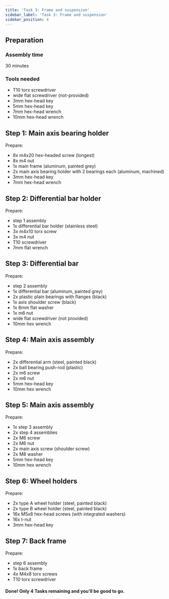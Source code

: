 ```yaml
---
title: 'Task 3: Frame and suspension'
sidebar_label: 'Task 3: Frame and suspension'
sidebar_position: 4
---
```



## Preparation

### Assembly time

30 minutes

### Tools needed

- T10 torx screwdriver
- wide flat screwdriver (not-provided)
- 3mm hex-head key
- 5mm hex-head key
- 7mm hex-head wrench
- 10mm hex-head wrench

<ImageZoom
  loading="eager"
  src="/img/docs_images/leo-rover/manuals/frame-suspension/frame-suspension-1.webp"
/>

<ImageZoom src="/img/docs_images/leo-rover/manuals/frame-suspension/frame-suspension-2.webp" />

<ImageZoom src="/img/docs_images/leo-rover/manuals/frame-suspension/frame-suspension-3.webp" />

## Step 1: Main axis bearing holder

Prepare:

- 8x m4x20 hex-headed screw (longest)
- 8x m4 nut
- 1x main frame (aluminum, painted grey)
- 2x main axis bearing holder with 2 bearings each (aluminum, machined)
- 3mm hex-head key
- 7mm hex-head wrench

<ImageZoom src="/img/docs_images/leo-rover/manuals/frame-suspension/frame-suspension-4.webp" />

<ImageZoom src="/img/docs_images/leo-rover/manuals/frame-suspension/frame-suspension-5.webp" />

<ImageZoom
  src="/img/docs_images/leo-rover/manuals/frame-suspension/frame-suspension-6.webp"
  caption="Insert the aluminum housing with bearings in a corresponding opening in the main frame."
/>

<ImageZoom
  src="/img/docs_images/leo-rover/manuals/frame-suspension/frame-suspension-7.webp"
  caption="Insert 4x m4x20 screws, one in each hole."
/>

<ImageZoom src="/img/docs_images/leo-rover/manuals/frame-suspension/frame-suspension-8.webp" />

<ImageZoom
  src="/img/docs_images/leo-rover/manuals/frame-suspension/frame-suspension-9.webp"
  caption="Screw m4 nut on each screw. For now only by hands, just to make sure the screws won't fall off."
/>

<ImageZoom
  src="/img/docs_images/leo-rover/manuals/frame-suspension/frame-suspension-10.webp"
  caption="Tighten the connections using a 3mm hex key and a 7mm wrench."
/>

<ImageZoom
  src="/img/docs_images/leo-rover/manuals/frame-suspension/frame-suspension-11.webp"
  caption="Perform the same step for the other side of the frame."
/>

<ImageZoom src="/img/docs_images/leo-rover/manuals/frame-suspension/frame-suspension-12.webp" />

## Step 2: Differential bar holder

Prepare:

- step 1 assembly
- 1x differential bar holder (stainless steel)
- 3x m4x10 torx screw
- 3x m4 nut
- T10 screwdriver
- 7mm flat wrench

<ImageZoom
  src="/img/docs_images/leo-rover/manuals/frame-suspension/frame-suspension-13.webp"
  caption="Align the bar holder the way its flat surface meets the upper side of the main frame."
/>

<ImageZoom
  src="/img/docs_images/leo-rover/manuals/frame-suspension/frame-suspension-14.webp"
  caption="Insert one M4x10 torx screw with the screw head positioned inside the frame."
/>

<ImageZoom
  src="/img/docs_images/leo-rover/manuals/frame-suspension/frame-suspension-15.webp"
  caption="Secure the connection by hand."
/>

<ImageZoom
  src="/img/docs_images/leo-rover/manuals/frame-suspension/frame-suspension-16.webp"
  caption="Do the same with the two remaining holes."
/>

<ImageZoom
  src="/img/docs_images/leo-rover/manuals/frame-suspension/frame-suspension-17.webp"
  caption="Tighten the connection using a torx key and a 7mm wrench."
/>

<ImageZoom src="/img/docs_images/leo-rover/manuals/frame-suspension/frame-suspension-18.webp" />

## Step 3: Differential bar

Prepare:

- step 2 assembly
- 1x differential bar (aluminum, painted grey)
- 2x plastic plain bearings with flanges (black)
- 1x axis shoulder screw (black)
- 1x 8mm flat washer
- 1x m6 nut
- wide flat screwdriver (not provided)
- 10mm hex wrench

<ImageZoom src="/img/docs_images/leo-rover/manuals/frame-suspension/frame-suspension-19.webp" />

<ImageZoom
  src="/img/docs_images/leo-rover/manuals/frame-suspension/frame-suspension-20.webp"
  caption="Press the plain bearings into the differential bar central hole.
    Some force needed, you can for ex. push it leaning with all your weight on the bar."
/>

<ImageZoom
  src="/img/docs_images/leo-rover/manuals/frame-suspension/frame-suspension-21.webp"
  caption="Do the same on the other side of the bar."
/>

<ImageZoom
  src="/img/docs_images/leo-rover/manuals/frame-suspension/frame-suspension-22.webp"
  caption="Make sure the plain bearings are pushed all the way and there's
    no clearance between their flanges and the bar surface."
/>

<ImageZoom
  src="/img/docs_images/leo-rover/manuals/frame-suspension/frame-suspension-23.webp"
  caption="Insert the black shoulder screw into the differential holder hole.
    The shoulder screw head must face the upper part of the frame."
/>

<ImageZoom
  src="/img/docs_images/leo-rover/manuals/frame-suspension/frame-suspension-24.webp"
  caption="Push the differential bar on the screw (from the bottom of the assembly)."
/>

<ImageZoom src="/img/docs_images/leo-rover/manuals/frame-suspension/frame-suspension-25.webp" />

<ImageZoom
  src="/img/docs_images/leo-rover/manuals/frame-suspension/frame-suspension-26.webp"
  caption="Rotate the assembly and put a 8mm washer on the screw."
/>

<ImageZoom
  src="/img/docs_images/leo-rover/manuals/frame-suspension/frame-suspension-27.webp"
  caption="Put a M6 nut on the screw thread."
/>

<ImageZoom
  src="/img/docs_images/leo-rover/manuals/frame-suspension/frame-suspension-28.webp"
  caption="Tighten the nut using a 10mm wrench and keeping the screw fixed
    using any flat-head screwdriver from the other side."
/>

<ImageZoom src="/img/docs_images/leo-rover/manuals/frame-suspension/frame-suspension-29.webp" />

<ImageZoom src="/img/docs_images/leo-rover/manuals/frame-suspension/frame-suspension-30.webp" />

<ImageZoom
  src="/img/docs_images/leo-rover/manuals/frame-suspension/frame-suspension-31.webp"
  caption="Make sure the differential bar can still move and there's no excess play in the assembly."
/>

<ImageZoom src="/img/docs_images/leo-rover/manuals/frame-suspension/frame-suspension-32.webp" />

## Step 4: Main axis assembly

Prepare:

- 2x differential arm (steel, painted black)
- 2x ball bearing push-rod (plastic)
- 2x m6 screw
- 2x m6 nut
- 5mm hex-head key
- 10mm hex wrench

<ImageZoom src="/img/docs_images/leo-rover/manuals/frame-suspension/frame-suspension-33.webp" />

<ImageZoom
  src="/img/docs_images/leo-rover/manuals/frame-suspension/frame-suspension-34.webp"
  caption="Take one differential arm, one plastic push-rod and one M6x16 screw
    and assemble them as in the photo."
/>

<ImageZoom
  src="/img/docs_images/leo-rover/manuals/frame-suspension/frame-suspension-35.webp"
  caption="Secure the connection with the m6 nut."
/>

<ImageZoom
  src="/img/docs_images/leo-rover/manuals/frame-suspension/frame-suspension-36.webp"
  caption="Tighten using a 5mm hex key and a 10mm wrench.
    Tighten enough not to have any play, but still to allow the push-rod move."
/>

<ImageZoom
  src="/img/docs_images/leo-rover/manuals/frame-suspension/frame-suspension-37.webp"
  caption="Do the same with the second differential arm."
/>

## Step 5: Main axis assembly

Prepare:

- 1x step 3 assembly
- 2x step 4 assemblies
- 2x M6 screw
- 2x M6 nut
- 2x main axis screw (shoulder screw)
- 2x M8 washer
- 5mm hex-head key
- 10mm hex wrench

<ImageZoom src="/img/docs_images/leo-rover/manuals/frame-suspension/frame-suspension-38.webp" />

<ImageZoom
  src="/img/docs_images/leo-rover/manuals/frame-suspension/frame-suspension-39.webp"
  caption="Insert the shoulder screw into the differential arm central hole.
    Mind from which side the screw is inserted."
/>

<ImageZoom src="/img/docs_images/leo-rover/manuals/frame-suspension/frame-suspension-40.webp" />

<ImageZoom
  src="/img/docs_images/leo-rover/manuals/frame-suspension/frame-suspension-41.webp"
  caption="Put a M8 washer on the screw from the other side."
/>

<ImageZoom
  src="/img/docs_images/leo-rover/manuals/frame-suspension/frame-suspension-42.webp"
  caption="Insert the assembly into the main axis housing of the frame assembly."
/>

<ImageZoom
  src="/img/docs_images/leo-rover/manuals/frame-suspension/frame-suspension-43.webp"
  caption="Screw the M6 nut on the main axis screw thread."
/>

<ImageZoom
  src="/img/docs_images/leo-rover/manuals/frame-suspension/frame-suspension-44.webp"
  caption="Tighten the connection using a 5mm hex key and 10mm wrench.
    Tighten quite well, but don't allow the differential arm to rotate with a 'click'
    - reverse ca. 1/8 of the nut rotation if it happens."
/>

<ImageZoom
  src="/img/docs_images/leo-rover/manuals/frame-suspension/frame-suspension-45.webp"
  caption="Perform the same on the other side."
/>

<ImageZoom src="/img/docs_images/leo-rover/manuals/frame-suspension/frame-suspension-46.webp" />

<ImageZoom
  src="/img/docs_images/leo-rover/manuals/frame-suspension/frame-suspension-47.webp"
  caption="Position the differential arms push-rods to meet the differential bar holes."
/>

<ImageZoom
  src="/img/docs_images/leo-rover/manuals/frame-suspension/frame-suspension-48.webp"
  caption="Use M6x16 screw for each hole."
/>

<ImageZoom
  src="/img/docs_images/leo-rover/manuals/frame-suspension/frame-suspension-49.webp"
  caption="Tighten using a 5mm hex key. Just enough to keep everything tight,
    but to still allow the differential to move."
/>

<ImageZoom src="/img/docs_images/leo-rover/manuals/frame-suspension/frame-suspension-49.webp" />

<ImageZoom src="/img/docs_images/leo-rover/manuals/frame-suspension/frame-suspension-50.webp" />

<ImageZoom
  src="/img/docs_images/leo-rover/manuals/frame-suspension/frame-suspension-51.webp"
  caption="Check how and if the differential moves"
/>

<ImageZoom src="/img/docs_images/leo-rover/manuals/frame-suspension/frame-suspension-52.webp" />

## Step 6: Wheel holders

Prepare:

- 2x type A wheel holder (steel, painted black)
- 2x type B wheel holder (steel, painted black)
- 16x M5x8 hex-head screws (with integrated washers)
- 16x t-nut
- 3mm hex-head key

<ImageZoom src="/img/docs_images/leo-rover/manuals/frame-suspension/frame-suspension-53.webp" />

<ImageZoom
  src="/img/docs_images/leo-rover/manuals/frame-suspension/frame-suspension-54.webp"
  caption="Insert a m5x8 screw into one of the wheel holder holes with the screw head facing inward.
    Screw a t-nut on the other side - just to keep it together, one or two rotations will be enough."
/>

<ImageZoom
  src="/img/docs_images/leo-rover/manuals/frame-suspension/frame-suspension-55.webp"
  caption="Do the same with the remaining screws."
/>

<ImageZoom src="/img/docs_images/leo-rover/manuals/frame-suspension/frame-suspension-56.webp" />

<ImageZoom
  src="/img/docs_images/leo-rover/manuals/frame-suspension/frame-suspension-57.webp"
  caption="Perform the same with all the wheel holders."
/>

<ImageZoom src="/img/docs_images/leo-rover/manuals/frame-suspension/frame-suspension-58.webp" />

<ImageZoom
  src="/img/docs_images/leo-rover/manuals/frame-suspension/frame-suspension-59.webp"
  caption="Insert a M5x8 screw and a t-nut in the differential arms holes.
    The same way as with the wheel holders."
/>

<ImageZoom src="/img/docs_images/leo-rover/manuals/frame-suspension/frame-suspension-60.webp" />

<ImageZoom
  src="/img/docs_images/leo-rover/manuals/frame-suspension/frame-suspension-61.webp"
  caption="Now it's time to assemble the suspension beams to the rest of the suspension."
/>

<ImageZoom
  src="/img/docs_images/leo-rover/manuals/frame-suspension/frame-suspension-62.webp"
  caption="Pick the suspension beam and look for a scratch on one of the more narrow sides."
/>

<ImageZoom
  src="/img/docs_images/leo-rover/manuals/frame-suspension/frame-suspension-63.webp"
  caption="Attach the suspension beam to the differential arm with the scratch facing inwards.
      Align all the t-nuts to fit in the beam groove."
/>

<ImageZoom
  src="/img/docs_images/leo-rover/manuals/frame-suspension/frame-suspension-64.webp"
  caption="Slide the beam until the scratch lines up with the differential arm edge.
      Keep the parts together."
/>

<ImageZoom
  src="/img/docs_images/leo-rover/manuals/frame-suspension/frame-suspension-65.webp"
  caption="Tighten the screws using a 4mm hex key."
/>

<ImageZoom
  src="/img/docs_images/leo-rover/manuals/frame-suspension/frame-suspension-66.webp"
  caption="Look closely: check if every t-nut is rotated
      the way it catches the beam groove from the inside."
/>

<ImageZoom
  src="/img/docs_images/leo-rover/manuals/frame-suspension/frame-suspension-67.webp"
  caption="Pick the wheel holders and the whole frame and suspension assembly."
/>

<ImageZoom
  src="/img/docs_images/leo-rover/manuals/frame-suspension/frame-suspension-68.webp"
  caption="Rotate the assembly to see the bottom side."
/>

<ImageZoom
  src="/img/docs_images/leo-rover/manuals/frame-suspension/frame-suspension-69.webp"
  caption="Attach each of the wheel holders at the ends of the suspension beams,
      with the holders protruding outwards.
      Secure them by tightening the screws with a 4mm hex key."
/>

<ImageZoom
  src="/img/docs_images/leo-rover/manuals/frame-suspension/frame-suspension-70.webp"
  caption="Check again if the t-nuts are rotated properly.
      If they are not rotated (are inline with the groove),
      they seem to sit tight, but don't hold the assembly."
/>

<ImageZoom
  src="/img/docs_images/leo-rover/manuals/frame-suspension/frame-suspension-71.webp"
  caption="The assembly should look this way."
/>

<ImageZoom src="/img/docs_images/leo-rover/manuals/frame-suspension/frame-suspension-72.webp" />

## Step 7: Back frame

Prepare:

- step 6 assembly
- 1x back frame
- 4x M4x8 torx screws
- T10 torx screwdriver

<ImageZoom src="/img/docs_images/leo-rover/manuals/frame-suspension/frame-suspension-73.webp" />

<ImageZoom
  src="/img/docs_images/leo-rover/manuals/frame-suspension/frame-suspension-74.webp"
  caption="Attach the back frame to the assembly and insert 2x M4x8 screws from the top."
/>

<ImageZoom
  src="/img/docs_images/leo-rover/manuals/frame-suspension/frame-suspension-75.webp"
  caption="Tighten them using the torx key."
/>

<ImageZoom
  src="/img/docs_images/leo-rover/manuals/frame-suspension/frame-suspension-76.webp"
  caption="Rotate the assembly and insert remaining 2x M4x8 torx screws from the bottom."
/>

<ImageZoom
  src="/img/docs_images/leo-rover/manuals/frame-suspension/frame-suspension-77.webp"
  caption="Align the back frame to keep it symmetrical and tighten the screws."
/>

#### Done! Only 4 Tasks remaining and you'll be good to go.
